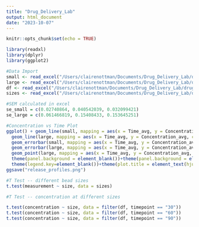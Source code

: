 ```yaml
---
title: "Drug_Delivery_Lab"
output: html_document
date: "2023-10-07"
---
```


```r
knitr::opts_chunk$set(echo = TRUE)
```

```r
library(readxl)
library(dplyr)
library(ggplot2)
```

```r
#Data Import
small <- read_excel("/Users/clairenottman/Documents/Drug_Delivery_Lab/drug_delivery_lab_results.xlsx", sheet = "small")
large <- read_excel("/Users/clairenottman/Documents/Drug_Delivery_Lab/drug_delivery_lab_results.xlsx", sheet = "large")
df <- read_excel("/Users/clairenottman/Documents/Drug_Delivery_Lab/drug_delivery_lab_results.xlsx", sheet = "T_test")
sizes <- read_excel("/Users/clairenottman/Documents/Drug_Delivery_Lab/drug_delivery_lab_results.xlsx", sheet = "bead_size_t_test")

#SEM calculated in excel
se_small = c(0.02740864, 0.040542039, 0.032099421)
se_large = c(0.061466819, 0.15408433, 0.153645251)

```

```r
#Concentration vs Time Plot
ggplot() + geom_line(small, mapping = aes(x = Time_avg, y = Concentration_avg, color = "small")) + 
  geom_line(large, mapping = aes(x = Time_avg, y = Concentration_avg, color = "large")) + geom_point(small, mapping = aes(x = Time_avg, y = Concentration_avg, color = "small")) + 
  geom_errorbar(small, mapping = aes(x = Time_avg, y = Concentration_avg, ymin = Concentration_avg - se_small, ymax = Concentration_avg + se_small, color = "small"), width = .7) + 
  geom_errorbar(large, mapping = aes(x = Time_avg, y = Concentration_avg, ymin = Concentration_avg - se_large, ymax = Concentration_avg + se_large, color = "large"), width = .7) + 
  geom_point(large, mapping = aes(x = Time_avg, y = Concentration_avg, color = "large")) + ggtitle("Concentration vs. Time") + 
  theme(panel.background = element_blank())+theme(panel.background = element_blank())+ theme(axis.line = element_line(size = 1, colour = "black", linetype=1))+ 
  theme(legend.key=element_blank())+theme(plot.title = element_text(hjust = 0.5))+ theme(text=element_text(size=8, family="sans"))+theme(axis.line.x.bottom=element_line(size=0.5), axis.line.y.left=element_line(size=0.5))+ ylab("Concentration (M)")+xlab("Time (min)") + theme(legend.title=element_blank())
ggsave("release_profiles.png")
```

```r
#T Test -- different bead sizes
t.test(measurement ~ size, data = sizes)
```


```r
#T Test -- concentration at different sizes

t.test(concentration ~ size, data = filter(df, timepoint == "30"))
t.test(concentration ~ size, data = filter(df, timepoint == "60"))
t.test(concentration ~ size, data = filter(df, timepoint == "90"))

```

